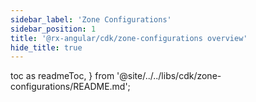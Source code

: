 ```yaml
---
sidebar_label: 'Zone Configurations'
sidebar_position: 1
title: '@rx-angular/cdk/zone-configurations overview'
hide_title: true
---
```


  toc as readmeToc,
} from '@site/../../libs/cdk/zone-configurations/README.md';

<Readme />

<!-- Workaround for generating table of contents -->
<!-- See https://github.com/facebook/docusaurus/issues/3915#issuecomment-896193142 -->

